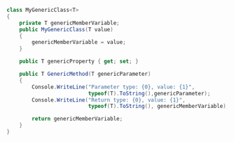 ```csharp
class MyGenericClass<T>
{
    private T genericMemberVariable;
    public MyGenericClass(T value)
    {
        genericMemberVariable = value;
    }

    public T genericProperty { get; set; }

    public T GenericMethod(T genericParameter)
    {
        Console.WriteLine("Parameter type: {0}, value: {1}",
                          typeof(T).ToString(),genericParameter);
        Console.WriteLine("Return type: {0}, value: {1}",
                          typeof(T).ToString(), genericMemberVariable);

        return genericMemberVariable;
    }
}
```
